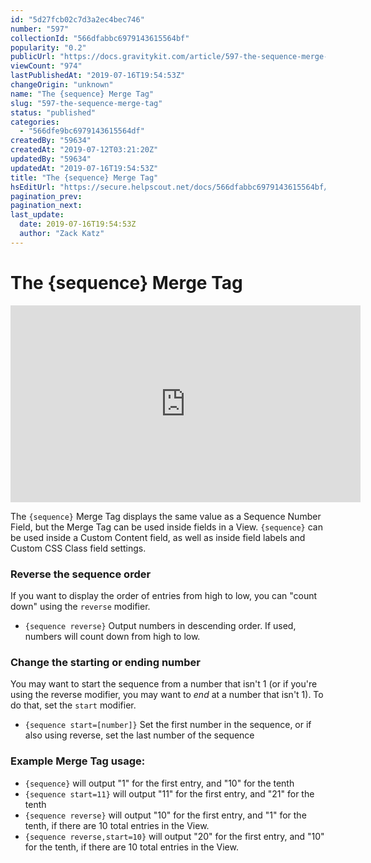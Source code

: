 ```yaml
---
id: "5d27fcb02c7d3a2ec4bec746"
number: "597"
collectionId: "566dfabbc6979143615564bf"
popularity: "0.2"
publicUrl: "https://docs.gravitykit.com/article/597-the-sequence-merge-tag"
viewCount: "974"
lastPublishedAt: "2019-07-16T19:54:53Z"
changeOrigin: "unknown"
name: "The {sequence} Merge Tag"
slug: "597-the-sequence-merge-tag"
status: "published"
categories: 
  - "566dfe9bc6979143615564df"
createdBy: "59634"
createdAt: "2019-07-12T03:21:20Z"
updatedBy: "59634"
updatedAt: "2019-07-16T19:54:53Z"
title: "The {sequence} Merge Tag"
hsEditUrl: "https://secure.helpscout.net/docs/566dfabbc6979143615564bf/article/5d27fcb02c7d3a2ec4bec746"
pagination_prev: 
pagination_next: 
last_update:
  date: 2019-07-16T19:54:53Z
  author: "Zack Katz"
---
```


# The {sequence} Merge Tag

<iframe allow="accelerometer; autoplay; encrypted-media; gyroscope; picture-in-picture" allowfullscreen="" frameborder="0" height="315" src="https://www.youtube-nocookie.com/embed/uqWCtSsmHIQ" width="560"></iframe>

The `{sequence}` Merge Tag displays the same value as a Sequence Number Field, but the Merge Tag can be used inside fields in a View. `{sequence}` can be used inside a Custom Content field, as well as inside field labels and Custom CSS Class field settings.

### Reverse the sequence order

If you want to display the order of entries from high to low, you can "count down" using the `reverse` modifier.

- `{sequence reverse}` Output numbers in descending order. If used, numbers will count down from high to low.

### Change the starting or ending number

You may want to start the sequence from a number that isn't 1 (or if you're using the reverse modifier, you may want to *end* at a number that isn't 1). To do that, set the `start` modifier.

- `{sequence start=[number]}` Set the first number in the sequence, or if also using reverse, set the last number of the sequence

###  Example Merge Tag usage:

- `{sequence}` will output "1" for the first entry, and "10" for the tenth
- `{sequence start=11}` will output "11" for the first entry, and "21" for the tenth
- `{sequence reverse}` will output "10" for the first entry, and "1" for the tenth, if there are 10 total entries in the View.
- `{sequence reverse,start=10}` will output "20" for the first entry, and "10" for the tenth, if there are 10 total entries in the View.